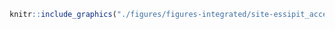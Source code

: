 <!-- #### Sites d’intérêt - Essipit - Accès au plan d'eau {-} -->


<!-- -------------------------------------------------- -->

```r
knitr::include_graphics("./figures/figures-integrated/site-essipit_acces_eau.png")
```

<br>
